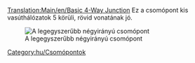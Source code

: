 [[Translation:Main/en/Basic 4-Way Junction]]{{hu/Csomópontmenü}}
Ez a csomópont kis vasúthálózatok 5 körüli, rövid vonatának jó.

[[File:en/Basic4.png|none|frame|A legegyszerűbb négyirányú csomópont]]

{{Template:Csomópontok tulajdonságai/Hu|Olcsó|0|0|0|1|0|0|1|1|0|0|0||Lerobbant vonat a teljes csomópontot megállítja..|
*Csak egy vonatot tud egyszerre kezelni (Kivéve, ha [[Main/en/Jelzők/Hu#Útvonaljelzők|útvonaljelzőt]] használsz).
*Visszahathat. 
}}

[[Category:hu/Csomópontok]]